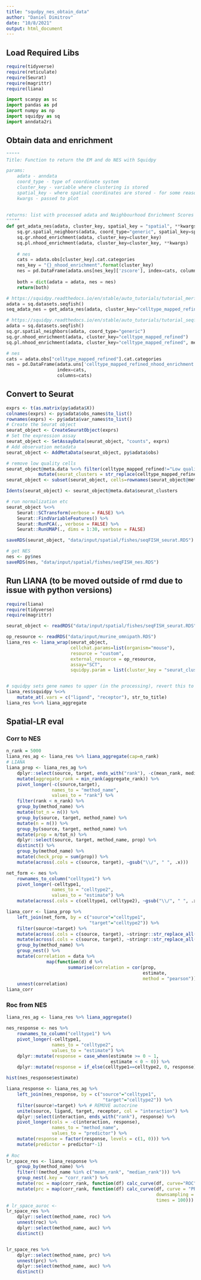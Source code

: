 ```yaml
---
title: "squdpy_nes_obtain_data"
author: "Daniel Dimitrov"
date: "10/8/2021"
output: html_document
---
```


## Load Required Libs
```r
require(tidyverse)
require(reticulate)
require(Seurat)
require(magrittr)
require(liana)
```

```python
import scanpy as sc
import pandas as pd
import numpy as np
import squidpy as sq
import anndata2ri
```
## Obtain data and enrichment
```python
"""""
Title: Function to return the EM and do NES with Squidpy

params:
    adata - anndata
    coord_type - type of coordinate system
    cluster_key - variable where clustering is stored
    spatial_key - where spatial coordinates are stored - for some reason relevant for neighbourhood analysis
    kwargs - passed to plot
    
    
returns: list with processed adata and Neighbourhood Enrichment Scores (NES)
"""""
def get_adata_nes(adata, cluster_key, spatial_key = "spatial", **kwargs):
    sq.gr.spatial_neighbors(adata, coord_type="generic", spatial_key=spatial_key)
    sq.gr.nhood_enrichment(adata, cluster_key=cluster_key)
    sq.pl.nhood_enrichment(adata, cluster_key=cluster_key, **kwargs)
    
    # nes
    cats = adata.obs[cluster_key].cat.categories
    nes_key = "{}_nhood_enrichment".format(cluster_key)
    nes = pd.DataFrame(adata.uns[nes_key]['zscore'], index=cats, columns=cats)
    
    both = dict(adata = adata, nes = nes)
    return(both)
```



```python
# https://squidpy.readthedocs.io/en/stable/auto_tutorials/tutorial_merfish.html#sphx-glr-auto-tutorials-tutorial-merfish-py
adata = sq.datasets.seqfish()
seq_adata_nes = get_adata_nes(adata, cluster_key="celltype_mapped_refined", method="ward")

# https://squidpy.readthedocs.io/en/stable/auto_tutorials/tutorial_seqfish.html#sphx-glr-auto-tutorials-tutorial-seqfish-py
adata = sq.datasets.seqfish()
sq.gr.spatial_neighbors(adata, coord_type="generic")
sq.gr.nhood_enrichment(adata, cluster_key="celltype_mapped_refined")
sq.pl.nhood_enrichment(adata, cluster_key="celltype_mapped_refined", method="ward")

# nes
cats = adata.obs["celltype_mapped_refined"].cat.categories
nes = pd.DataFrame(adata.uns['celltype_mapped_refined_nhood_enrichment']['zscore'],
                   index=cats,
                   columns=cats)
```

## Convert to Seurat
```r
exprs <- t(as.matrix(py$adata$X))
colnames(exprs) <- py$adata$obs_names$to_list()
rownames(exprs) <- py$adata$var_names$to_list()
# Create the Seurat object
seurat_object <- CreateSeuratObject(exprs)
# Set the expression assay
seurat_object <- SetAssayData(seurat_object, "counts", exprs)
# Add observation metadata
seurat_object <- AddMetaData(seurat_object, py$adata$obs)

# remove low quality cells
seurat_object@meta.data %<>% filter(celltype_mapped_refined!="Low quality") %>%
            mutate(seurat_clusters = str_replace(celltype_mapped_refined, "/", " ") %>% as.factor())
seurat_object <- subset(seurat_object, cells=rownames(seurat_object@meta.data))

Idents(seurat_object) <- seurat_object@meta.data$seurat_clusters

# run normalization etc
seurat_object %<>% 
    Seurat::SCTransform(verbose = FALSE) %>%
    Seurat::FindVariableFeatures() %>%
    Seurat::RunPCA(., verbose = FALSE) %>%
    Seurat::RunUMAP(., dims = 1:30, verbose = FALSE) 

saveRDS(seurat_object, "data/input/spatial/fishes/seqFISH_seurat.RDS")

# get NES
nes <- py$nes
saveRDS(nes, "data/input/spatial/fishes/seqFISH_nes.RDS")
```


## Run LIANA (to be moved outside of rmd due to issue with python versions)
```r
require(liana)
require(tidyverse)
require(magrittr)

seurat_object <- readRDS("data/input/spatial/fishes/seqFISH_seurat.RDS")

op_resource <- readRDS("data/input/murine_omnipath.RDS")
liana_res <- liana_wrap(seurat_object,
                        cellchat.params=list(organism="mouse"),
                        resource = "custom",
                        external_resource = op_resource,
                        assay="SCT",
                        squidpy.param = list(cluster_key = "seurat_clusters"))


# squidpy sets gene names to upper (in the processing), revert this to title (i.e. murine)
liana_res$squidpy %<>%
    mutate_at(.vars = c("ligand", "receptor"), str_to_title)
liana_res %<>% liana_aggregate

```



## Spatial-LR eval
### Corr to NES
```r
n_rank = 5000
liana_res_ag <- liana_res %>% liana_aggregate(cap=n_rank)
# LIANA
liana_prop <- liana_res_ag %>%
    dplyr::select(source, target, ends_with("rank"), -c(mean_rank, median_rank)) %>%
    mutate(aggregate_rank = min_rank(aggregate_rank)) %>%
    pivot_longer(-c(source,target),
                 names_to = "method_name",
                 values_to = "rank") %>%
    filter(rank < n_rank) %>%
    group_by(method_name) %>%
    mutate(tot_n = n()) %>%
    group_by(source, target, method_name) %>%
    mutate(n = n()) %>%
    group_by(source, target, method_name) %>%
    mutate(prop = n/tot_n) %>%
    dplyr::select(source, target, method_name, prop) %>%
    distinct() %>%
    group_by(method_name) %>%
    mutate(check_prop = sum(prop)) %>%
    mutate(across(.cols = c(source, target), ~gsub("\\/", " ", .x)))

net_form <- nes %>% 
    rownames_to_column("celltype1") %>% 
    pivot_longer(-celltype1,
                 names_to = "celltype2",
                 values_to = "estimate") %>%
    mutate(across(.cols = c(celltype1, celltype2), ~gsub("\\/", " ", .x)))

liana_corr <- liana_prop %>%
    left_join(net_form, by = c("source"="celltype1",
                               "target"="celltype2")) %>%
    filter(source!=target) %>%
    mutate(across(.cols = c(source, target), ~stringr::str_replace_all(.x, "[/]", " "))) %>%
    mutate(across(.cols = c(source, target), ~stringr::str_replace_all(.x, "[/]", " "))) %>%
    group_by(method_name) %>%
    group_nest() %>%
    mutate(correlation = data %>%
               map(function(d) d %>%
                       summarise(correlation = cor(prop,
                                                   estimate,
                                                   method = "pearson")))) %>%
    unnest(correlation)
liana_corr
```

### Roc from NES
```r
liana_res_ag <- liana_res %>% liana_aggregate()

nes_response <- nes %>% 
    rownames_to_column("celltype1") %>% 
    pivot_longer(-celltype1,
                 names_to = "celltype2",
                 values_to = "estimate") %>%
    dplyr::mutate(response = case_when(estimate >= 0 ~ 1,
                                       estimate < 0 ~ 0)) %>%
    dplyr::mutate(response = if_else(celltype1==celltype2, 0, response))

hist(nes_response$estimate)

liana_response <- liana_res_ag %>%
    left_join(nes_response, by = c("source"="celltype1",
                                    "target"="celltype2")) %>%
    filter(source!=target) %>% # REMOVE autocrine
    unite(source, ligand, target, receptor, col = "interaction") %>%
    dplyr::select(interaction, ends_with("rank"), response) %>%
    pivot_longer(cols = -c(interaction, response),
                 names_to = "method_name",
                 values_to = "predictor") %>%
    mutate(response = factor(response, levels = c(1, 0))) %>%
    mutate(predictor = predictor*-1)
    
# Roc
lr_space_res <- liana_response %>%
    group_by(method_name) %>%
    filter(!(method_name %in% c("mean_rank", "median_rank"))) %>%
    group_nest(.key = "corr_rank") %>%
    mutate(roc = map(corr_rank, function(df) calc_curve(df, curve="ROC"))) %>%
    mutate(prc = map(corr_rank, function(df) calc_curve(df, curve = "PR",
                                                        downsampling = TRUE,
                                                        times = 100)))
# lr_space_auroc <-
lr_space_res %>%
    dplyr::select(method_name, roc) %>%
    unnest(roc) %>%
    dplyr::select(method_name, auc) %>%
    distinct()


lr_space_res %>%
    dplyr::select(method_name, prc) %>%
    unnest(prc) %>%
    dplyr::select(method_name, auc) %>%
    distinct()

```
